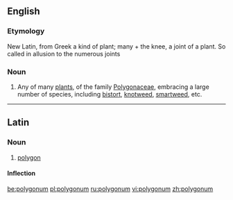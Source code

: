 {{also|Polygonum}}
==English==

===Etymology===
New Latin, from Greek a kind of plant; many + the knee, a joint of a plant. So called in allusion to the numerous joints

===Noun===
{{en-noun}}

# {{botany}} Any of many [[plant]]s, of the family [[Polygonaceae]], embracing a large number of species, including [[bistort]], [[knotweed]], [[smartweed]], etc.

----
==Latin==

===Noun===
{{la-noun|polygōnum|polygoni|polygōnī|n|second}}

# {{context|mathematics|lang=la}} [[polygon]]

====Inflection====
{{la-decl-2nd-N|polygon|polygōn}}

[[be:polygonum]]
[[pl:polygonum]]
[[ru:polygonum]]
[[vi:polygonum]]
[[zh:polygonum]]